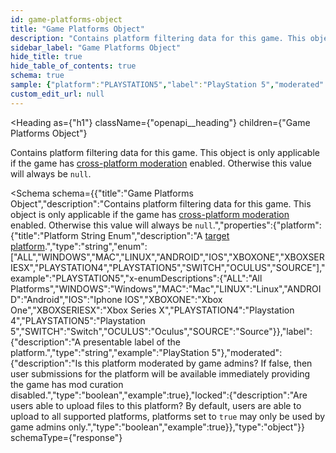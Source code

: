```yaml
---
id: game-platforms-object
title: "Game Platforms Object"
description: "Contains platform filtering data for this game. This object is only applicable if the game has [cross-platform moderation](/restapi/docs/targeting-a-platform) enabled. Otherwise this value will always be `null`."
sidebar_label: "Game Platforms Object"
hide_title: true
hide_table_of_contents: true
schema: true
sample: {"platform":"PLAYSTATION5","label":"PlayStation 5","moderated":true,"locked":true}
custom_edit_url: null
---
```



<Heading
  as={"h1"}
  className={"openapi__heading"}
  children={"Game Platforms Object"}
>
</Heading>



Contains platform filtering data for this game. This object is only applicable if the game has [cross-platform moderation](/restapi/docs/targeting-a-platform) enabled. Otherwise this value will always be `null`.

<Schema
  schema={{"title":"Game Platforms Object","description":"Contains platform filtering data for this game. This object is only applicable if the game has [cross-platform moderation](/restapi/docs/targeting-a-platform) enabled. Otherwise this value will always be `null`.","properties":{"platform":{"title":"Platform String Enum","description":"A [target platform](/restapi/docs/targeting-a-platform).","type":"string","enum":["ALL","WINDOWS","MAC","LINUX","ANDROID","IOS","XBOXONE","XBOXSERIESX","PLAYSTATION4","PLAYSTATION5","SWITCH","OCULUS","SOURCE"],"example":"PLAYSTATION5","x-enumDescriptions":{"ALL":"All Platforms","WINDOWS":"Windows","MAC":"Mac","LINUX":"Linux","ANDROID":"Android","IOS":"Iphone IOS","XBOXONE":"Xbox One","XBOXSERIESX":"Xbox Series X","PLAYSTATION4":"Playstation 4","PLAYSTATION5":"Playstation 5","SWITCH":"Switch","OCULUS":"Oculus","SOURCE":"Source"}},"label":{"description":"A presentable label of the platform.","type":"string","example":"PlayStation 5"},"moderated":{"description":"Is this platform moderated by game admins? If false, then user submissions for the platform will be available immediately providing the game has mod curation disabled.","type":"boolean","example":true},"locked":{"description":"Are users able to upload files to this platform? By default, users are able to upload to all supported platforms, platforms set to `true` may only be used by game admins only.","type":"boolean","example":true}},"type":"object"}}
  schemaType={"response"}
>
  
</Schema>
            